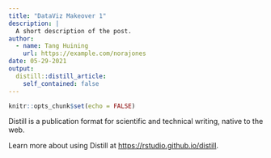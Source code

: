 ```yaml
---
title: "DataViz Makeover 1"
description: |
  A short description of the post.
author:
  - name: Tang Huining
    url: https://example.com/norajones
date: 05-29-2021
output:
  distill::distill_article:
    self_contained: false
---
```



```r
knitr::opts_chunk$set(echo = FALSE)
```

Distill is a publication format for scientific and technical writing, native to the web.

Learn more about using Distill at <https://rstudio.github.io/distill>.


